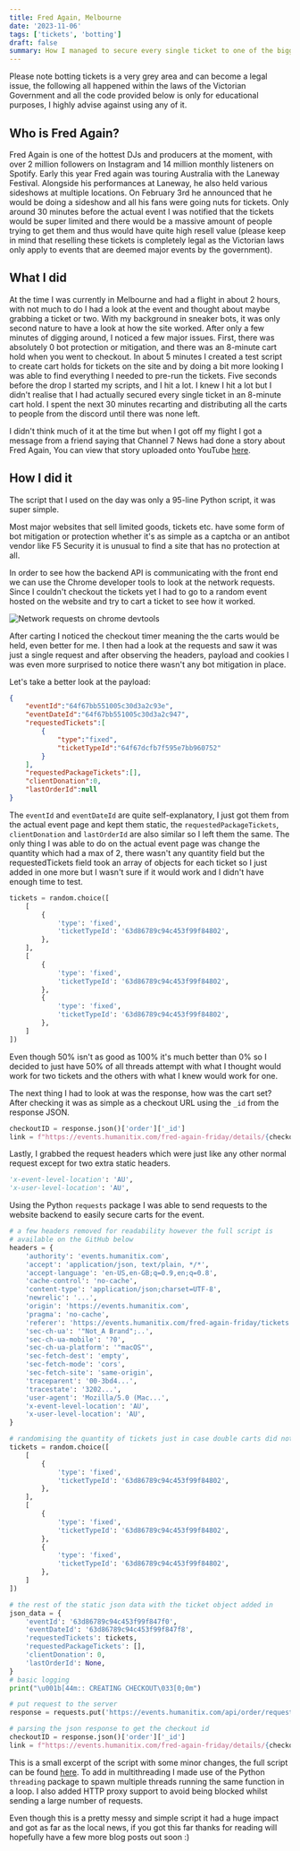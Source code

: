 ```yaml
---
title: Fred Again, Melbourne
date: '2023-11-06'
tags: ['tickets', 'botting']
draft: false
summary: How I managed to secure every single ticket to one of the biggest DJs in the world 
---
```


Please note botting tickets is a very grey area and can become a legal issue, the following all happened within the laws of the Victorian Government and all the code provided below is only for educational purposes, I highly advise against using any of it.

## Who is Fred Again?

Fred Again is one of the hottest DJs and producers at the moment, with over 2 million followers on Instagram and 14 million monthly listeners on Spotify. Early this year Fred again was touring Australia with the Laneway Festival. Alongside his performances at Laneway, he also held various sideshows at multiple locations. On February 3rd he announced that he would be doing a sideshow and all his fans were going nuts for tickets. Only around 30 minutes before the actual event I was notified that the tickets would be super limited and there would be a massive amount of people trying to get them and thus would have quite high resell value (please keep in mind that reselling these tickets is completely legal as the Victorian laws only apply to events that are deemed major events by the government).

## What I did

At the time I was currently in Melbourne and had a flight in about 2 hours, with not much to do I had a look at the event and thought about maybe grabbing a ticket or two. With my background in sneaker bots, it was only second nature to have a look at how the site worked. After only a few minutes of digging around, I noticed a few major issues. First, there was absolutely 0 bot protection or mitigation, and there was an 8-minute cart hold when you went to checkout. In about 5 minutes I created a test script to create cart holds for tickets on the site and by doing a bit more looking I was able to find everything I needed to pre-run the tickets. Five seconds before the drop I started my scripts, and I hit a lot. I knew I hit a lot but I didn't realise that I had actually secured every single ticket in an 8-minute cart hold. I spent the next 30 minutes recarting and distributing all the carts to people from the discord until there was none left.

I didn't think much of it at the time but when I got off my flight I got a message from a friend saying that Channel 7 News had done a story about Fred Again, You can view that story uploaded onto YouTube [here](https://www.youtube.com/watch?v=Gv4TLOs_q20).

## How I did it

The script that I used on the day was only a 95-line Python script, it was super simple.

Most major websites that sell limited goods, tickets etc. have some form of bot mitigation or protection whether it's as simple as a captcha or an antibot vendor like F5 Security it is unusual to find a site that has no protection at all.

In order to see how the backend API is communicating with the front end we can use the Chrome developer tools to look at the network requests. Since I couldn't checkout the tickets yet I had to go to a random event hosted on the website and try to cart a ticket to see how it worked.

![Network requests on chrome devtools](/static/images/devtools1.png)


After carting I noticed the checkout timer meaning the the carts would be held, even better for me. I then had a look at the requests and saw it was just a single request and after observing the headers, payload and cookies I was even more surprised to notice there wasn't any bot mitigation in place.

Let's take a better look at the payload:

```json
{
    "eventId":"64f67bb551005c30d3a2c93e",
    "eventDateId":"64f67bb551005c30d3a2c947",
    "requestedTickets":[
        {
            "type":"fixed",
            "ticketTypeId":"64f67dcfb7f595e7bb960752"
        }
    ],
    "requestedPackageTickets":[],
    "clientDonation":0,
    "lastOrderId":null
}
```

The `eventId` and `eventDateId` are quite self-explanatory, I just got them from the actual event page and kept them static, the `requestedPackageTickets`, `clientDonation` and `lastOrderId` are also similar so I left them the same. The only thing I was able to do on the actual event page was change the quantity which had a max of 2, there wasn't any quantity field but the requestedTickets field took an array of objects for each ticket so I just added in one more but I wasn't sure if it would work and I didn't have enough time to test.

```python
tickets = random.choice([
    [
        {
            'type': 'fixed',
            'ticketTypeId': '63d86789c94c453f99f84802',
        },
    ],
    [
        {
            'type': 'fixed',
            'ticketTypeId': '63d86789c94c453f99f84802',
        },
        {
            'type': 'fixed',
            'ticketTypeId': '63d86789c94c453f99f84802',
        },
    ]
])
```

Even though 50% isn't as good as 100% it's much better than 0% so I decided to just have 50% of all threads attempt with what I thought would work for two tickets and the others with what I knew would work for one.

The next thing I had to look at was the response, how was the cart set? After checking it was as simple as a checkout URL using the `_id` from the response JSON.

```python
checkoutID = response.json()['order']['_id']
link = f"https://events.humanitix.com/fred-again-friday/details/{checkoutID}"        
```

Lastly, I grabbed the request headers which were just like any other normal request except for two extra static headers.

```python
'x-event-level-location': 'AU',
'x-user-level-location': 'AU',
```

Using the Python `requests` package I was able to send requests to the website backend to easily secure carts for the event.

```python
# a few headers removed for readability however the full script is
# available on the GitHub below
headers = {
    'authority': 'events.humanitix.com',
    'accept': 'application/json, text/plain, */*',
    'accept-language': 'en-US,en-GB;q=0.9,en;q=0.8',
    'cache-control': 'no-cache',
    'content-type': 'application/json;charset=UTF-8',
    'newrelic': '...',
    'origin': 'https://events.humanitix.com',
    'pragma': 'no-cache',
    'referer': 'https://events.humanitix.com/fred-again-friday/tickets',
    'sec-ch-ua': '"Not_A Brand";..',
    'sec-ch-ua-mobile': '?0',
    'sec-ch-ua-platform': '"macOS"',
    'sec-fetch-dest': 'empty',
    'sec-fetch-mode': 'cors',
    'sec-fetch-site': 'same-origin',
    'traceparent': '00-3bd4...',
    'tracestate': '3202...',
    'user-agent': 'Mozilla/5.0 (Mac...',
    'x-event-level-location': 'AU',
    'x-user-level-location': 'AU',
}

# randomising the quantity of tickets just in case double carts did not work
tickets = random.choice([
    [
        {
            'type': 'fixed',
            'ticketTypeId': '63d86789c94c453f99f84802',
        },
    ],
    [
        {
            'type': 'fixed',
            'ticketTypeId': '63d86789c94c453f99f84802',
        },
        {
            'type': 'fixed',
            'ticketTypeId': '63d86789c94c453f99f84802',
        },
    ]
])

# the rest of the static json data with the ticket object added in
json_data = {
    'eventId': '63d86789c94c453f99f847f0',
    'eventDateId': '63d86789c94c453f99f847f8',
    'requestedTickets': tickets,
    'requestedPackageTickets': [],
    'clientDonation': 0,
    'lastOrderId': None,
}
# basic logging
print("\u001b[44m:: CREATING CHECKOUT\033[0;0m")

# put request to the server
response = requests.put('https://events.humanitix.com/api/order/request', headers=headers, json=json_data)

# parsing the json response to get the checkout id
checkoutID = response.json()['order']['_id']
link = f"https://events.humanitix.com/fred-again-friday/details/{checkoutID}"
```

This is a small excerpt of the script with some minor changes, the full script can be found [here](https://github.com/mozlum/fred-again-script). To add in multithreading I made use of the Python `threading` package to spawn multiple threads running the same function in a loop. I also added HTTP proxy support to avoid being blocked whilst sending a large number of requests.

Even though this is a pretty messy and simple script it had a huge impact and got as far as the local news, if you got this far thanks for reading will hopefully have a few more blog posts out soon :)